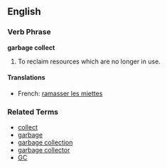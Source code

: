 ==English==

===Verb Phrase===
'''garbage collect'''

# {{computing}} To reclaim resources which are no longer in use.

====Translations====
*French: [[ramasser les miettes]]

===Related Terms===
*[[collect]]
*[[garbage]]
*[[garbage collection]]
*[[garbage collector]]
*[[GC]]